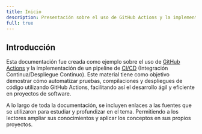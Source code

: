 ```yaml
---
title: Inicio
description: Presentación sobre el uso de GitHub Actions y la implementación de un pipeline de CI/CD
full: true
---
```


## Introducción

Esta documentación fue creada como ejemplo sobre el uso de [GitHub Actions](https://github.com/features/actions) y la implementación de un pipeline de [CI/CD](https://github.com/resources/articles/devops/ci-cd) (Integración Continua/Despliegue Continuo). Este material tiene como objetivo demostrar cómo automatizar pruebas, compilaciones y despliegues de código utilizando GitHub Actions, facilitando así el desarrollo ágil y eficiente en proyectos de software.

A lo largo de toda la documentación, se incluyen enlaces a las fuentes que se utilizaron para estudiar y profundizar en el tema. Permitiendo a los lectores ampliar sus conocimientos y aplicar los conceptos en sus propios proyectos.
